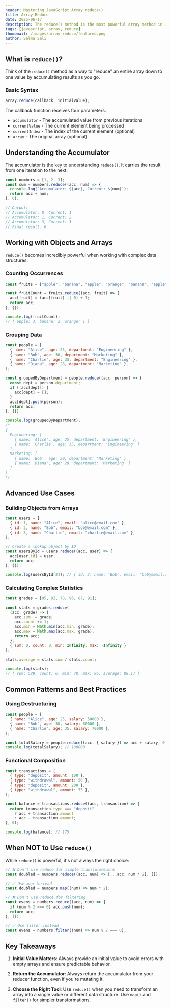 ```yaml
---
header: Mastering JavaScript Array reduce()
title: Array Reduce
date: 2025-06-17
description: The reduce() method is the most powerful array method in JavaScript. Understanding it will transform how you solve complex problems with elegant, functional code.
tags: [javascript, array, reduce]
thumbnail: /images/array-reduce/featured.png
author: Salma Sali
---
```


## What is `reduce()`?

Think of the `reduce()` method as a way to "reduce" an entire array down to one value by accumulating results as you go.

### Basic Syntax

```javascript
array.reduce(callback, initialValue);
```

The callback function receives four parameters:

- `accumulator` - The accumulated value from previous iterations
- `currentValue` - The current element being processed
- `currentIndex` - The index of the current element (optional)
- `array` - The original array (optional)

## Understanding the Accumulator

The accumulator is the key to understanding `reduce()`. It carries the result from one iteration to the next:

```javascript
const numbers = [1, 2, 3];
const sum = numbers.reduce((acc, num) => {
  console.log(`Accumulator: ${acc}, Current: ${num}`);
  return acc + num;
}, 0);

// Output:
// Accumulator: 0, Current: 1
// Accumulator: 1, Current: 2
// Accumulator: 3, Current: 3
// Final result: 6
```

## Working with Objects and Arrays

`reduce()` becomes incredibly powerful when working with complex data structures:

### Counting Occurrences

```javascript
const fruits = ["apple", "banana", "apple", "orange", "banana", "apple"];

const fruitCount = fruits.reduce((acc, fruit) => {
  acc[fruit] = (acc[fruit] || 0) + 1;
  return acc;
}, {});

console.log(fruitCount);
// { apple: 3, banana: 2, orange: 1 }
```

### Grouping Data

```javascript
const people = [
  { name: "Alice", age: 25, department: "Engineering" },
  { name: "Bob", age: 30, department: "Marketing" },
  { name: "Charlie", age: 35, department: "Engineering" },
  { name: "Diana", age: 28, department: "Marketing" },
];

const groupedByDepartment = people.reduce((acc, person) => {
  const dept = person.department;
  if (!acc[dept]) {
    acc[dept] = [];
  }
  acc[dept].push(person);
  return acc;
}, {});

console.log(groupedByDepartment);
/*
{
  Engineering: [
    { name: 'Alice', age: 25, department: 'Engineering' },
    { name: 'Charlie', age: 35, department: 'Engineering' }
  ],
  Marketing: [
    { name: 'Bob', age: 30, department: 'Marketing' },
    { name: 'Diana', age: 28, department: 'Marketing' }
  ]
}
*/
```

## Advanced Use Cases

### Building Objects from Arrays

```javascript
const users = [
  { id: 1, name: "Alice", email: "alice@email.com" },
  { id: 2, name: "Bob", email: "bob@email.com" },
  { id: 3, name: "Charlie", email: "charlie@email.com" },
];

// Create a lookup object by ID
const usersById = users.reduce((acc, user) => {
  acc[user.id] = user;
  return acc;
}, {});

console.log(usersById[2]); // { id: 2, name: 'Bob', email: 'bob@email.com' }
```

### Calculating Complex Statistics

```javascript
const grades = [85, 92, 78, 96, 87, 91];

const stats = grades.reduce(
  (acc, grade) => {
    acc.sum += grade;
    acc.count += 1;
    acc.min = Math.min(acc.min, grade);
    acc.max = Math.max(acc.max, grade);
    return acc;
  },
  { sum: 0, count: 0, min: Infinity, max: -Infinity }
);

stats.average = stats.sum / stats.count;

console.log(stats);
// { sum: 529, count: 6, min: 78, max: 96, average: 88.17 }
```

## Common Patterns and Best Practices

### Using Destructuring

```javascript
const people = [
  { name: "Alice", age: 25, salary: 50000 },
  { name: "Bob", age: 30, salary: 60000 },
  { name: "Charlie", age: 35, salary: 70000 },
];

const totalSalary = people.reduce((acc, { salary }) => acc + salary, 0);
console.log(totalSalary); // 180000
```

### Functional Composition

```javascript
const transactions = [
  { type: "deposit", amount: 100 },
  { type: "withdrawal", amount: 50 },
  { type: "deposit", amount: 200 },
  { type: "withdrawal", amount: 75 },
];

const balance = transactions.reduce((acc, transaction) => {
  return transaction.type === "deposit"
    ? acc + transaction.amount
    : acc - transaction.amount;
}, 0);

console.log(balance); // 175
```

## When NOT to Use `reduce()`

While `reduce()` is powerful, it's not always the right choice:

```javascript
// ❌ Don't use reduce for simple transformations
const doubled = numbers.reduce((acc, num) => [...acc, num * 2], []);

// ✅ Use map instead
const doubled = numbers.map((num) => num * 2);

// ❌ Don't use reduce for filtering
const evens = numbers.reduce((acc, num) => {
  if (num % 2 === 0) acc.push(num);
  return acc;
}, []);

// ✅ Use filter instead
const evens = numbers.filter((num) => num % 2 === 0);
```

## Key Takeaways

1. **Initial Value Matters**: Always provide an initial value to avoid errors with empty arrays and ensure predictable behavior.

2. **Return the Accumulator**: Always return the accumulator from your reducer function, even if you're mutating it.

3. **Choose the Right Tool**: Use `reduce()` when you need to transform an array into a single value or different data structure. Use `map()` and `filter()` for simpler transformations.
